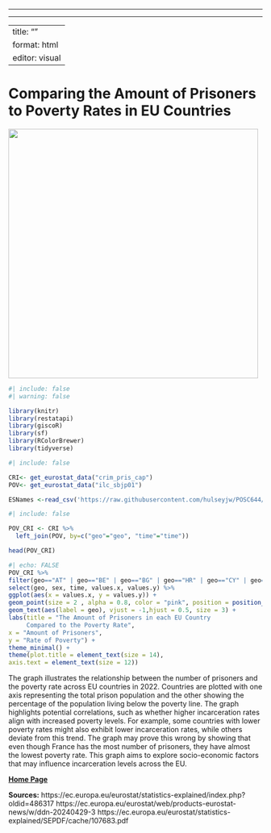 ------------------------------------------------------------------------

------------------------------------------------------------------------

---
title: ""
format: html
editor: visual
---

# **Comparing the Amount of Prisoners to Poverty Rates in EU Countries**

![](images.jpg){width="495"}

```r
#| include: false
#| warning: false

library(knitr)
library(restatapi)
library(giscoR)
library(sf)
library(RColorBrewer)
library(tidyverse)


```

```r
#| include: false

CRI<- get_eurostat_data("crim_pris_cap")
POV<- get_eurostat_data("ilc_sbjp01")

ESNames <-read_csv('https://raw.githubusercontent.com/hulseyjw/POSC644/refs/heads/main/Week3/ESNames.csv', col_types = "ffffnf")
```

```r
#| include: false

POV_CRI <- CRI %>% 
  left_join(POV, by=c("geo"="geo", "time"="time"))

head(POV_CRI)
```

```r
#| echo: FALSE
POV_CRI %>%
filter(geo=="AT" | geo=="BE" | geo=="BG" | geo=="HR" | geo=="CY" | geo=="CZ" | geo=="DK" | geo=="EE" | geo=="FI" | geo=="FR" | geo=="DE" | geo=="EL" | geo=="HU" | geo=="IE" | geo=="IT" | geo=="LV" | geo=="LT" | geo=="LU" | geo=="MT" | geo=="NL" | geo=="PL" | geo=="PT" | geo=="RO" | geo=="SK" | geo=="SE" | geo=="ES", time=="2022", age== "TOTAL", sex=="M", indic_cr=="PRIS_ACT_CAP", unit.y== "PC", unit.x=="NR") %>%
select(geo, sex, time, values.x, values.y) %>%
ggplot(aes(x = values.x, y = values.y)) +
geom_point(size = 2 , alpha = 0.8, color = "pink", position = position_jitter(width = 0.5, height = 0.5)) +
geom_text(aes(label = geo), vjust = -1,hjust = 0.5, size = 3) +
labs(title = "The Amount of Prisoners in each EU Country 
     Compared to the Poverty Rate",
x = "Amount of Prisoners",
y = "Rate of Poverty") +
theme_minimal() +
theme(plot.title = element_text(size = 14),
axis.text = element_text(size = 12))

```

The graph illustrates the relationship between the number of prisoners and the poverty rate across EU countries in 2022. Countries are plotted with one axis representing the total prison population and the other showing the percentage of the population living below the poverty line. The graph highlights potential correlations, such as whether higher incarceration rates align with increased poverty levels. For example, some countries with lower poverty rates might also exhibit lower incarceration rates, while others deviate from this trend. The graph may prove this wrong by showing that even though France has the most number of prisoners, they have almost the lowest poverty rate. This graph aims to explore socio-economic factors that may influence incarceration levels across the EU.

[**Home Page**](HarrisWebsite.html)

**Sources:** https://ec.europa.eu/eurostat/statistics-explained/index.php?oldid=486317 https://ec.europa.eu/eurostat/web/products-eurostat-news/w/ddn-20240429-3 https://ec.europa.eu/eurostat/statistics-explained/SEPDF/cache/107683.pdf
